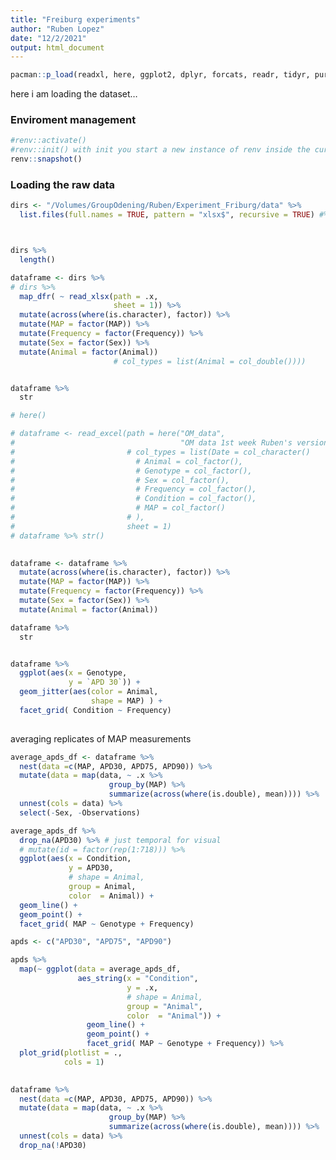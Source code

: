 ```yaml
---
title: "Freiburg experiments"
author: "Ruben Lopez"
date: "12/2/2021"
output: html_document
---
```





```r
pacman::p_load(readxl, here, ggplot2, dplyr, forcats, readr, tidyr, purrr, cowplot)
```

here i am loading the dataset...


### Enviroment management

```r
#renv::activate()
#renv::init() with init you start a new instance of renv inside the current folder, so only do it one time per project at the main working directory
renv::snapshot()
```


### Loading the raw data


```r

dirs <- "/Volumes/GroupOdening/Ruben/Experiment_Friburg/data" %>% 
  list.files(full.names = TRUE, pattern = "xlsx$", recursive = TRUE) #%>% 



dirs %>% 
  length()

dataframe <- dirs %>%
# dirs %>% 
  map_dfr( ~ read_xlsx(path = .x, 
                       sheet = 1)) %>% 
  mutate(across(where(is.character), factor)) %>% 
  mutate(MAP = factor(MAP)) %>% 
  mutate(Frequency = factor(Frequency)) %>% 
  mutate(Sex = factor(Sex)) %>% 
  mutate(Animal = factor(Animal))
                       # col_types = list(Animal = col_double())))


dataframe %>% 
  str
```




```r

# here()

# dataframe <- read_excel(path = here("OM_data", 
#                                     "OM data 1st week Ruben's version.xlsx"), 
#                         # col_types = list(Date = col_character()
#                           # Animal = col_factor(),
#                           # Genotype = col_factor(),
#                           # Sex = col_factor(),
#                           # Frequency = col_factor(),
#                           # Condition = col_factor(),
#                           # MAP = col_factor()
#                         # ),
#                         sheet = 1)
# dataframe %>% str()
  
```



```r

dataframe <- dataframe %>% 
  mutate(across(where(is.character), factor)) %>% 
  mutate(MAP = factor(MAP)) %>% 
  mutate(Frequency = factor(Frequency)) %>% 
  mutate(Sex = factor(Sex)) %>% 
  mutate(Animal = factor(Animal))

dataframe %>% 
  str



```





```r

dataframe %>% 
  ggplot(aes(x = Genotype,
             y = `APD 30`)) +
  geom_jitter(aes(color = Animal,
                  shape = MAP) ) + 
  facet_grid( Condition ~ Frequency)
  

```





averaging replicates of MAP measurements



```r
average_apds_df <- dataframe %>% 
  nest(data =c(MAP, APD30, APD75, APD90)) %>% 
  mutate(data = map(data, ~ .x %>% 
                      group_by(MAP) %>% 
                      summarize(across(where(is.double), mean)))) %>% 
  unnest(cols = data) %>% 
  select(-Sex, -Observations)
```


```r

average_apds_df %>% 
  drop_na(APD30) %>% # just temporal for visual
  # mutate(id = factor(rep(1:718))) %>% 
  ggplot(aes(x = Condition,
             y = APD30,
             # shape = Animal,
             group = Animal,
             color  = Animal)) +
  geom_line() + 
  geom_point() +
  facet_grid( MAP ~ Genotype + Frequency)

```


```r

apds <- c("APD30", "APD75", "APD90")

apds %>% 
  map(~ ggplot(data = average_apds_df,
               aes_string(x = "Condition",
                          y = .x,
                          # shape = Animal,
                          group = "Animal",
                          color  = "Animal")) +
                 geom_line() + 
                 geom_point() +
                 facet_grid( MAP ~ Genotype + Frequency)) %>% 
  plot_grid(plotlist = .,
            cols = 1)
  
```


```r
dataframe %>% 
  nest(data =c(MAP, APD30, APD75, APD90)) %>% 
  mutate(data = map(data, ~ .x %>% 
                      group_by(MAP) %>% 
                      summarize(across(where(is.double), mean)))) %>% 
  unnest(cols = data) %>% 
  drop_na(!APD30)
```

